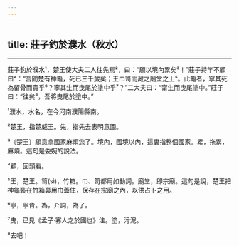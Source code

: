 ```yaml
---
---
---
```

title: 莊子釣於濮水（秋水）
---





--------------------

莊子釣於濮水¹，楚王使大夫二人往先焉²，曰：“願以境內累矣³！”莊子持竿不顧曰⁴：“吾聞楚有神龜，死已三千歲矣；王巾笥而藏之廟堂之上⁵。此龜者，寧其死為留骨而貴乎⁶？寧其生而曳尾於塗中乎⁷？”二大夫曰：“甯生而曳尾塗中。”莊子曰：“往矣⁸，吾將曳尾於塗中。”

¹濮水，水名，在今河南濮陽縣南。

²楚王，指楚威王。先，指先去表明意圖。

³〔楚王〕願意拿國家麻煩您了。境內，國境以內，這裏指整個國家。累，拖累，麻煩。這句是委婉的說法。

⁴顧，回頭看。

⁵王，楚王。笥(sì)，竹箱。巾、笥都用如動詞。廟堂，即宗廟。這句是說，楚王把神龜裝在竹箱裏用巾蓋住，保存在宗廟之內，以供占卜之用。

⁶寧，寧肯。為，介詞，為了。

⁷曳，已見《孟子·寡人之於國也》注。塗，污泥。

⁸去吧！
